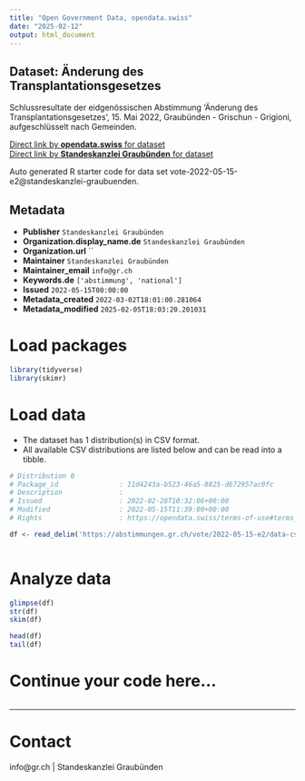 ```yaml
---
title: "Open Government Data, opendata.swiss"
date: "2025-02-12"
output: html_document
---
```


## Dataset: Änderung des Transplantationsgesetzes

Schlussresultate der eidgenössischen Abstimmung 'Änderung des Transplantationsgesetzes', 15. Mai 2022, Graubünden - Grischun - Grigioni, aufgeschlüsselt nach Gemeinden.

[Direct link by **opendata.swiss** for dataset](https://opendata.swiss/de/dataset/anderung-des-transplantationsgesetzes)<br>
[Direct link by **Standeskanzlei Graubünden** for dataset](https://abstimmungen.gr.ch/vote/2022-05-15-e2/data)

Auto generated R starter code for data set vote-2022-05-15-e2@standeskanzlei-graubuenden.

## Metadata

- **Publisher** `Standeskanzlei Graubünden`
- **Organization.display_name.de** `Standeskanzlei Graubünden`
- **Organization.url** ``
- **Maintainer** `Standeskanzlei Graubünden`
- **Maintainer_email** `info@gr.ch`
- **Keywords.de** `['abstimmung', 'national']`
- **Issued** `2022-05-15T00:00:00`
- **Metadata_created** `2022-03-02T18:01:00.281064`
- **Metadata_modified** `2025-02-05T18:03:20.201031`


# Load packages

```r

library(tidyverse)
library(skimr)

```

# Load data

-   The dataset has 1 distribution(s) in CSV format.
-   All available CSV distributions are listed below and can be read into a tibble.

```r

# Distribution 0
# Package_id               : 11d4243a-b523-46a5-8825-d672957ac0fc
# Description              : 
# Issued                   : 2022-02-28T10:32:06+00:00
# Modified                 : 2022-05-15T11:39:00+00:00
# Rights                   : https://opendata.swiss/terms-of-use#terms_by

df <- read_delim('https://abstimmungen.gr.ch/vote/2022-05-15-e2/data-csv')



```

# Analyze data

```r

glimpse(df)
str(df)
skim(df)

head(df)
tail(df)

```

# Continue your code here...

```r

```

------------------------------------------------------------------------

# Contact

info@gr.ch | Standeskanzlei Graubünden
